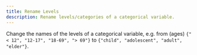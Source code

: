```yaml
---
title: Rename Levels
description: Rename levels/categories of a categorical variable.
---
```


Change the names of the levels of a categorical variable, e.g. from (ages) `{"< 12", "12-17", "18-69", "> 69"}` to `{"child", "adolescent", "adult", "elder"}`.
